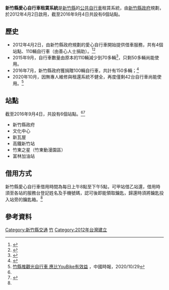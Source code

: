 {{Infobox public transit
| name                        = 新竹縣愛心自行車
| image                       = 新竹縣愛心自行車告示牌.jpg
| alt                         =
| imagesize                   =
| caption                     =
| owner                       = [[新竹縣政府|新竹縣政府]]
| locale                      = {{flagicon|TWN}} [[新竹縣|新竹縣]]
| transit_type                = [[公共自行車|公共自行車]]
| lines                       =
| stations                    = 6
| website                     =
| began_operation             = 2012年4月2日
| ended_operation             =
| operator                    = 
| marks                       =
| host                        =
| vehicles                    = 
}}

'''新竹縣愛心自行車租賃系統'''是[[新竹縣|新竹縣]]的[[公共自行車|公共自行車]]租賃系統，由[[新竹縣政府|新竹縣政府]]規劃，於2012年4月2日啟用，截至2016年9月4日共設有6個站點。

==歷史==
*2012年4月2日，由新竹縣政府規劃的愛心自行車開始提供借車服務，共有4個站點、110輛自行車（由善心人士捐助）。<ref>{{cite news |author =  |title = 竹縣HTS快捷公車與愛心自行車　下週一上路 |url = http://www.nownews.com/n/2012/03/30/3505/2 |work = NOWnews |date = 2012-03-30 |accessdate = 2016-09-06 |language = zh-tw |archive-date = 2017-03-05 |archive-url = https://web.archive.org/web/20170305002924/http://www.nownews.com/n/2012/03/30/3505/2 |dead-url = no }}</ref><ref>{{cite news |author =  |title = 油價漲翻天　新竹縣｢免費快捷」來回車資省41元 |url = http://www.ettoday.net/news/20120403/36329.htm |work = ETtoday東森新聞雲 |date = 2012-04-03 |accessdate = 2016-09-06 |language = zh-tw |archive-date = 2019-06-29 |archive-url = https://web.archive.org/web/20190629063535/https://www.ettoday.net/news/20120403/36329.htm |dead-url = no }}</ref>
*2015年9月，自行車數量由原本的110輛減少到70多輛<ref>{{cite news |author = 廖雪茹 |title = 竹縣愛心自行車 3分之1「失蹤」 |url = http://news.ltn.com.tw/news/life/breakingnews/1461518 |work = 自由時報 |date = 2015-09-30 |accessdate = 2016-09-06 |language = zh-tw |archive-date = 2019-06-29 |archive-url = https://web.archive.org/web/20190629051740/https://news.ltn.com.tw/news/life/breakingnews/1461518 |dead-url = no }}</ref>，只剩50多輛尚能使用。
*2016年7月，新竹縣政府獲捐贈100輛自行車，共計有150多輛；<ref name="station">{{cite news |author = 廖雪茹 |title = 竹市有YouBike 竹縣推愛心鐵馬與觀光路線 |url = http://news.ltn.com.tw/news/life/breakingnews/1815806 |work = 自由時報 |date = 2016-09-04 |accessdate = 2016-09-06 |language = zh-tw |archive-date = 2019-06-20 |archive-url = https://web.archive.org/web/20190620223908/https://news.ltn.com.tw/news/life/breakingnews/1815806 |dead-url = no }}</ref>
*2020年10月，因無專人維修與租還系統不健全，再度僅剩42台自行車尚能使用。<ref>[https://www.chinatimes.com/realtimenews/20201029005214-260405?chdtv 竹縣推觀光自行車 應比YouBike有效益] {{Wayback|url=https://www.chinatimes.com/realtimenews/20201029005214-260405?chdtv |date=20210713060308 }}，中國時報，2020/10/29</ref>

==站點==
截至2016年9月4日，共設有6個站點。<ref name="station" /><ref name="epaper">{{cite web |title = 愛心卡打車免錢乎你騎 |url = http://w3.hsinchu.gov.tw/epaper/default.asp?sdDate=2015/5/8&status=1 |work = 亮麗竹縣周報 |publisher = 新竹縣政府 |date = 2015-05-08 |accessdate = 2016-09-06 |language = zh-tw |archive-date = 2017-03-05 |archive-url = https://web.archive.org/web/20170305005118/http://w3.hsinchu.gov.tw/epaper/default.asp?sdDate=2015%2F5%2F8&status=1 |dead-url = no }}</ref>
*新竹縣政府
*文化中心
*新瓦屋
*高鐵新竹站
*竹東之星（竹東動漫園區）
*富林加油站

==借用方式==
新竹縣愛心自行車借用時間為每日上午8點至下午5點，可甲站借乙站還，借用時須至各站的服務台登記姓名及手機號碼，認可後即能領取鑰匙，歸還時須將鑰匙投入站旁的鑰匙箱。<ref name="epaper" />

== 參考資料 ==
{{reflist}}

{{臺灣公共自行車}}

[[Category:新竹縣交通|Category:新竹縣交通]]
[[Category:臺灣公共自行車|竹]]
[[Category:2012年台灣建立|Category:2012年台灣建立]]
